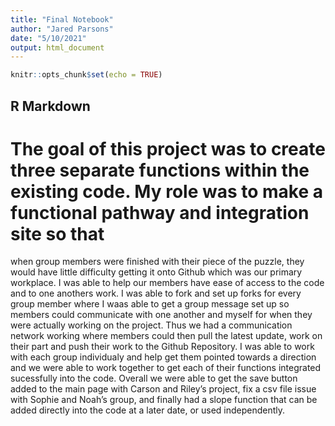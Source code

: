```yaml
---
title: "Final Notebook"
author: "Jared Parsons"
date: "5/10/2021"
output: html_document
---
```


```r
knitr::opts_chunk$set(echo = TRUE)
```

## R Markdown


# The goal of this project was to create three separate functions within the existing code. My role was to make a functional pathway and integration site so that
when group members were finished with their piece of the puzzle, they would have little difficulty getting it onto Github which was our primary workplace. I was 
able to help our members have ease of access to the code and to one anothers work. I was able to fork and set up forks for every group member where I waas able to 
get a group message set up so members could communicate with one another and myself for when they were actually working on the project. Thus we had a communication
network working where members could then pull the latest update, work on their part and push their work to the Github Repository. I was able to work with each group 
individualy and help get them pointed towards a direction and we were able to work together to get each of their functions integrated sucessfully into the code. 
Overall we were able to get the  save button added to the main page with Carson and Riley's project, fix a csv file issue with Sophie and Noah's group, and finally 
had a slope function that can be added directly into the code at a later date, or used independently.

